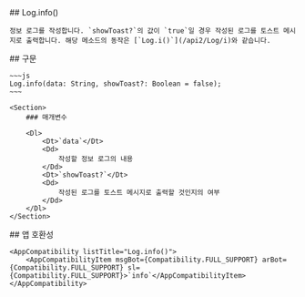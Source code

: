 
<Section>
    ## Log.info()

    정보 로그를 작성합니다. `showToast?`의 값이 `true`일 경우 작성된 로그를 토스트 메시지로 출력합니다. 해당 메소드의 동작은 [`Log.i()`](/api2/Log/i)와 같습니다.
</Section>
<Section>
    ## 구문

    ~~~js
    Log.info(data: String, showToast?: Boolean = false);
    ~~~

    <Section>
        ### 매개변수

        <Dl>
            <Dt>`data`</Dt>
            <Dd>
                작성할 정보 로그의 내용
            </Dd>
            <Dt>`showToast?`</Dt>
            <Dd>
                작성된 로그를 토스트 메시지로 출력할 것인지의 여부
            </Dd>
        </Dl>
    </Section>
</Section>
<Section>
    ## 앱 호환성

    <AppCompatibility listTitle="Log.info()">
        <AppCompatibilityItem msgBot={Compatibility.FULL_SUPPORT} arBot={Compatibility.FULL_SUPPORT} sl={Compatibility.FULL_SUPPORT}>`info`</AppCompatibilityItem>
    </AppCompatibility>
</Section>